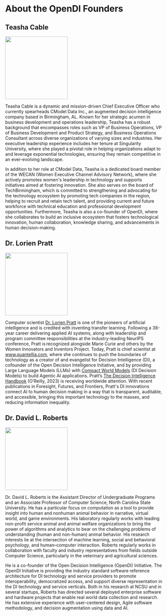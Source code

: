 
# About the OpenDI Founders

## Teasha Cable

<img src={CableHeadshot} width='200'/>

Teasha Cable is a dynamic and mission-driven Chief Executive Officer who currently spearheads CModel Data Inc., an augmented decision intelligence company based in Birmingham, AL. Known for her strategic acumen in business development and operations leadership, Teasha has a robust background that encompasses roles such as VP of Business Operations, VP of Business Development and Product Strategy, and Business Operations Consultant across diverse organizations of varying sizes and industries. Her executive leadership experience includes her tenure at Singularity University, where she played a pivotal role in helping organizations adapt to and leverage exponential technologies, ensuring they remain competitive in an ever-evolving landscape.

In addition to her role at CModel Data, Teasha is a dedicated board member of the WECAN (Women Executive Channel Advisory Network), where she actively promotes women's leadership in technology and supports initiatives aimed at fostering innovation. She also serves on the board of TechBirmingham, which is committed to strengthening and advocating for the technology ecosystem by promoting tech companies in the region, helping to recruit and retain tech talent, and providing current and future workforce with technical education and professional development opportunities. Furthermore, Teasha is also a co-founder of OpenDI, where she collaborates to build an inclusive ecosystem that fosters technological innovation, human collaboration, knowledge sharing, and advancements in human decision-making. 

## Dr. Lorien Pratt

<img src={PrattHeadshot} width='200'/>

Computer scientist [Dr. Lorien Pratt](https://en.wikipedia.org/wiki/Lorien_Pratt) is one of the pioneers of artificial intelligence and is credited with inventing transfer learning. Following a 38-year career delivering applied AI systems, along with leadership and program committee responsibilities at the industry-leading NeurIPS conference, Pratt is recognized alongside Marie Curie and others by the Women Innovators and Inventors Project. Today, Pratt is chief scientist at www.quantellia.com, where she continues to push the boundaries of technology as a creator of and evangelist for Decision Intelligence (DI), a cofounder of the Open Decision Intelligence Initiative, and by providing Large Language Models (LLMs)  with [Compact World Models](https://www.lorienpratt.com/cwms-for-agentic-ai) (DI Decision Models) to build Agentic AI applications.  Pratt’s [The Decision Intelligence Handbook](https://www.dihandbook.com/) (O’Reilly, 2023) is receiving worldwide attention. With recent publications in Foresight, Futures, and Frontiers, Pratt's DI innovations connect AI to human decision making in a way that is transparent, auditable, and accessible, bringing this important technology to the masses, and reducing information inequality.

## Dr. David L. Roberts

<img src={RobertsHeadshot} width='200'/>

Dr. David L. Roberts is the Assistant Director of Undergraduate Programs and an
Associate Professor of Computer Science, North Carolina State University. He
has a particular focus on computation as a tool to provide insight into human
and nonhuman animal behavior in narrative, virtual world, and game
environments. His laboratory regularly works with leading non-profit service
animal and animal welfare organizations to bring the power of algorithms and
analytics to bear on the challenging problems of understanding (human and
non-human) animal behavior.  His research interests lie at the intersection of
machine learning, social and behavioral psychology, and human–computer
interaction. Roberts regularly works in collaboration with faculty and
industry representatives from fields outside Computer Science, particularly in
the veterinary and agricultural sciences.

He is a co-founder of the Open Decision Intelligence (OpenDI)
Initiative. The OpenDI Initiative is providing the industry standard software
reference architecture for DI technology and service providers to promote
interoperability, democratized access, and support diverse representation in
the DI technology and service verticals. Both in his research at NCSU and in
several startups, Roberts has directed several deployed enterprise software and
hardware projects that enable real world data collection and research. He has
extensive experience with user-centered design, Agile software methodology, and
decision augmentation using data and AI.